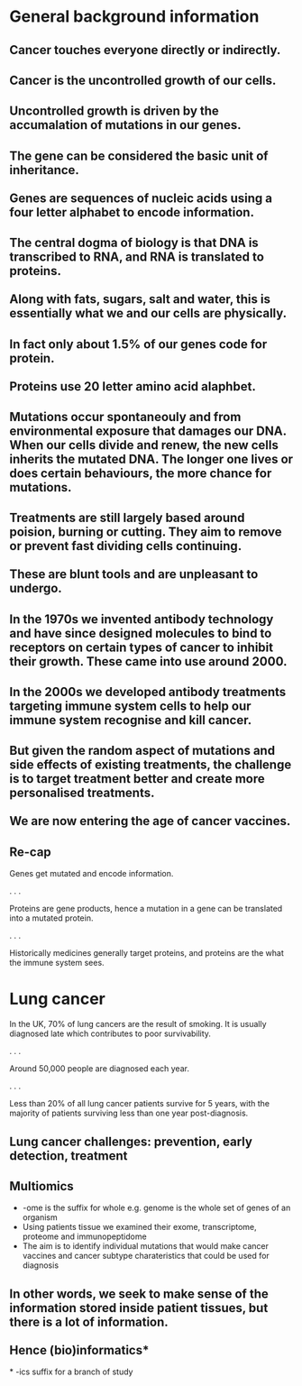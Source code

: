 # General background information {background-color="#4BB694"}

## Cancer touches everyone directly or indirectly. {.center}

## Cancer is the uncontrolled growth of our cells. {.center}

## Uncontrolled growth is driven by the accumalation of mutations in our genes. {.center}

## The gene can be considered the basic unit of inheritance.<br><br>Genes are sequences of nucleic acids using a four letter alphabet to encode information.{.center}

## The central dogma of biology is that DNA is transcribed to RNA, and RNA is translated to proteins.<br><br>Along with fats, sugars, salt and water, this is essentially what we and our cells are physically. {.center}

## In fact only about 1.5% of our genes code for protein.<br><br>Proteins use 20 letter amino acid alaphbet. {.center}

## Mutations occur spontaneouly and from environmental exposure that damages our DNA. When our cells divide and renew, the new cells inherits the mutated DNA. The longer one lives or does certain behaviours, the more chance for mutations. {.center}

## Treatments are still largely based around poision, burning or cutting. They aim to remove or prevent fast dividing cells continuing.<br><br>These are blunt tools and are unpleasant to undergo. {.center}

## In the 1970s we invented antibody technology and have since designed molecules to bind to receptors on certain types of cancer to inhibit their growth. These came into use around 2000. {.center}

## In the 2000s we developed antibody treatments targeting immune system cells to help our immune system recognise and kill cancer. {.center}

## But given the random aspect of mutations and side effects of existing treatments, the challenge is to target treatment better and create more personalised treatments.<br><br>We are now entering the age of cancer vaccines. {.center}

## Re-cap {.center}
Genes get mutated and encode information. 

. . .

Proteins are gene products, hence a mutation in a gene can be translated into a mutated protein. 

. . .

Historically medicines generally target proteins, and proteins are the what the immune system sees. 

# Lung cancer {background-color="#4BB694"}

In the UK, 70% of lung cancers are the result of smoking. It is usually diagnosed late which contributes to poor survivability.

. . .

Around 50,000 people are diagnosed each year. 

. . .

Less than 20% of all lung cancer patients survive for 5 years, with the majority of patients surviving less than one year post-diagnosis.

## Lung cancer challenges: prevention, [early detection]{.vonrestoff}, [treatment]{.vonrestoff} {.center}

## Multiomics {.center}

+  [-ome]{.vonrestoff} is the suffix for whole e.g. genome is the whole set of genes of an organism
+ Using patients tissue we examined their exome, transcriptome, proteome and immunopeptidome
+ The aim is to identify individual mutations that would make cancer vaccines and cancer subtype charateristics that could be used for diagnosis

## In other words, we seek to make sense of the information stored inside patient tissues, but there is a lot of information.<br><br>Hence (bio)informatics[*]{.highlight} {.center}

[[*]{.highlight} -ics suffix for a branch of study]{.reference}

<!--
# Generative pre-trained transformer {background-color="#4BB694"}

## Before ChatGPT there was Alphafold[*]{.highlight} {.center}

[[*]{.highlight} Way, way back in 2020. And in fact the first machine learning tool I used was created in 2003]{.reference}

# [A GPT is a dataset!]{.vonrestoff} {.center}

At least that's how I prefer to think of it.<br>Ok, but so what?

## The mental model of a GPT as a dataset helps me think about it's strengths and weaknessess.

- A GPT is amazing at organisational transformations of the complex data it contains and responding to natural language prompts.
- A GPT is very bad at abstraction or out-of-sample questions i.e. about things not in its dataset.
- A GPT doesn't neccessarily know the provenance of its data.

## Part of training is through reinforcement

Hence the "desire to please" that generates hallucinations and part of why they all have a different vibe. 

## What does that look like in practice

I favour Claude, but [LMSYS Chatbot Arena](https://chat.lmsys.org/) is good place to compare outputs from the same prompt.

If it's on the internet there's a good chance it's part of the training dataset.
-->